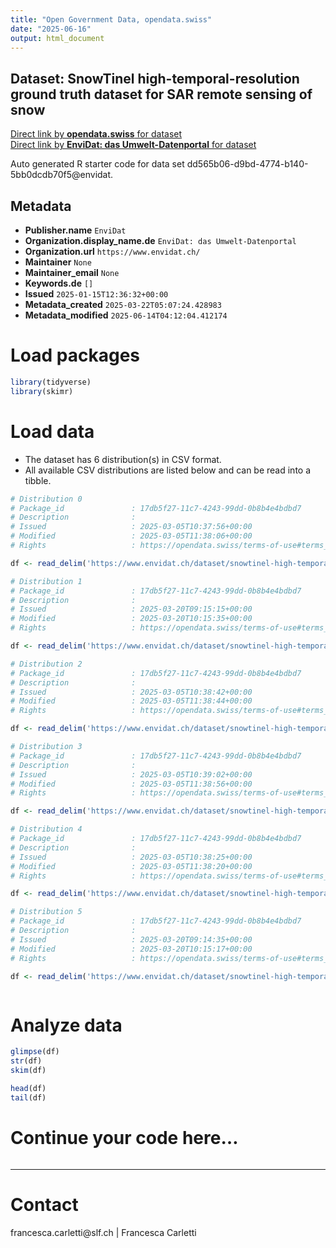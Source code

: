 ```yaml
---
title: "Open Government Data, opendata.swiss"
date: "2025-06-16"
output: html_document
---
```


## Dataset: SnowTinel high-temporal-resolution ground truth dataset for SAR remote sensing of snow



[Direct link by **opendata.swiss** for dataset](https://opendata.swiss/de/dataset/snowtinel-high-temporal-resolution-ground-truth-dataset-for-sar-remote-sensing-of-snow)<br>
[Direct link by **EnviDat: das Umwelt-Datenportal** for dataset](https://www.envidat.ch/#/metadata/snowtinel-high-temporal-resolution-ground-truth-dataset-for-sar-remote-sensing-o)

Auto generated R starter code for data set dd565b06-d9bd-4774-b140-5bb0dcdb70f5@envidat.

## Metadata

- **Publisher.name** `EnviDat`
- **Organization.display_name.de** `EnviDat: das Umwelt-Datenportal`
- **Organization.url** `https://www.envidat.ch/`
- **Maintainer** `None`
- **Maintainer_email** `None`
- **Keywords.de** `[]`
- **Issued** `2025-01-15T12:36:32+00:00`
- **Metadata_created** `2025-03-22T05:07:24.428983`
- **Metadata_modified** `2025-06-14T04:12:04.412174`


# Load packages

```r

library(tidyverse)
library(skimr)

```

# Load data

-   The dataset has 6 distribution(s) in CSV format.
-   All available CSV distributions are listed below and can be read into a tibble.

```r

# Distribution 0
# Package_id               : 17db5f27-11c7-4243-99dd-0b8b4e4bdbd7
# Description              : 
# Issued                   : 2025-03-05T10:37:56+00:00
# Modified                 : 2025-03-05T11:38:06+00:00
# Rights                   : https://opendata.swiss/terms-of-use#terms_by

df <- read_delim('https://www.envidat.ch/dataset/snowtinel-high-temporal-resolution-ground-truth-dataset-for-sar-remote-sensing-o/resource/73fa5ef7-87f6-4d3b-80c1-735434645659')

# Distribution 1
# Package_id               : 17db5f27-11c7-4243-99dd-0b8b4e4bdbd7
# Description              : 
# Issued                   : 2025-03-20T09:15:15+00:00
# Modified                 : 2025-03-20T10:15:35+00:00
# Rights                   : https://opendata.swiss/terms-of-use#terms_by

df <- read_delim('https://www.envidat.ch/dataset/snowtinel-high-temporal-resolution-ground-truth-dataset-for-sar-remote-sensing-o/resource/6c8939cc-2947-43c4-b0d5-9750e3bd00ab')

# Distribution 2
# Package_id               : 17db5f27-11c7-4243-99dd-0b8b4e4bdbd7
# Description              : 
# Issued                   : 2025-03-05T10:38:42+00:00
# Modified                 : 2025-03-05T11:38:44+00:00
# Rights                   : https://opendata.swiss/terms-of-use#terms_by

df <- read_delim('https://www.envidat.ch/dataset/snowtinel-high-temporal-resolution-ground-truth-dataset-for-sar-remote-sensing-o/resource/41520f26-a39e-40b9-b966-cc2ffec6f95d')

# Distribution 3
# Package_id               : 17db5f27-11c7-4243-99dd-0b8b4e4bdbd7
# Description              : 
# Issued                   : 2025-03-05T10:39:02+00:00
# Modified                 : 2025-03-05T11:38:56+00:00
# Rights                   : https://opendata.swiss/terms-of-use#terms_by

df <- read_delim('https://www.envidat.ch/dataset/snowtinel-high-temporal-resolution-ground-truth-dataset-for-sar-remote-sensing-o/resource/40dcf569-8e0b-4496-a556-79259095bf34')

# Distribution 4
# Package_id               : 17db5f27-11c7-4243-99dd-0b8b4e4bdbd7
# Description              : 
# Issued                   : 2025-03-05T10:38:25+00:00
# Modified                 : 2025-03-05T11:38:20+00:00
# Rights                   : https://opendata.swiss/terms-of-use#terms_by

df <- read_delim('https://www.envidat.ch/dataset/snowtinel-high-temporal-resolution-ground-truth-dataset-for-sar-remote-sensing-o/resource/95e1f75e-f4a1-448b-b8a1-418b3872e2a4')

# Distribution 5
# Package_id               : 17db5f27-11c7-4243-99dd-0b8b4e4bdbd7
# Description              : 
# Issued                   : 2025-03-20T09:14:35+00:00
# Modified                 : 2025-03-20T10:15:17+00:00
# Rights                   : https://opendata.swiss/terms-of-use#terms_by

df <- read_delim('https://www.envidat.ch/dataset/snowtinel-high-temporal-resolution-ground-truth-dataset-for-sar-remote-sensing-o/resource/43461178-b0b2-4c9b-895e-8398b986f552')



```

# Analyze data

```r

glimpse(df)
str(df)
skim(df)

head(df)
tail(df)

```

# Continue your code here...

```r

```

------------------------------------------------------------------------

# Contact

francesca.carletti@slf.ch | Francesca Carletti
